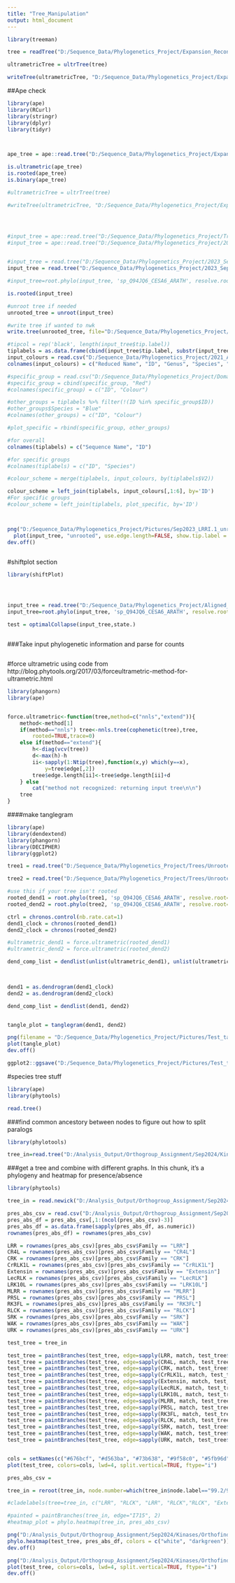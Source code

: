 ---
title: "Tree_Manipulation"
output: html_document
---

```{r}

library(treeman)

tree = readTree("D:/Sequence_Data/Phylogenetics_Project/Expansion_Reconciliation_Analysis/species_tree_5lettercodes.nwk")

ultrametricTree = ultrTree(tree)

writeTree(ultrametricTree, "D:/Sequence_Data/Phylogenetics_Project/Expansion_Reconciliation_Analysis/species_tree_UltrametricTree_5lettercodes.nwk" )

```



##Ape check
```{r}

library(ape)
library(RCurl)
library(stringr)
library(dplyr)
library(tidyr)



ape_tree = ape::read.tree("D:/Sequence_Data/Phylogenetics_Project/Expansion_Reconciliation_Analysis/species_tree_5lettercodes.nwk")

is.ultrametric(ape_tree)
is.rooted(ape_tree)
is.binary(ape_tree)

#ultrametricTree = ultrTree(tree)

#writeTree(ultrametricTree, "D:/Sequence_Data/Phylogenetics_Project/Expansion_Reconciliation_Analysis/species_tree_UltrametricTree_5lettercodes.nwk" )




#input_tree = ape::read.tree("D:/Sequence_Data/Phylogenetics_Project/Trees/Unrooted/2021_July11_I.1_113Species_Kinase_LRRs_CESAOutgroup_MAFFTAlign.fasta.treefile")
#input_tree = ape::read.tree("D:/Sequence_Data/Phylogenetics_Project/2023_September_FinalFilesForPaper/2023_Sep22_StartFromOldTree_LRRI.1_Human_Arath_Outgroups_CladeColoursITOL_tree.nwk")

 
#input_tree = read.tree("D:/Sequence_Data/Phylogenetics_Project/2023_September_FinalFilesForPaper/2023_Sep19_started_from_old_tree_LRRI.1_Human_arath_outgroups_aligned.fasta_fromstartingtree.treefile")
input_tree = read.tree("D:/Sequence_Data/Phylogenetics_Project/2023_September_FinalFilesForPaper/2023_LRRI.1_Human_arath_outgroups_phylogeny.nwk")

#input_tree=root.phylo(input_tree, 'sp_Q94JQ6_CESA6_ARATH', resolve.root=TRUE)

is.rooted(input_tree)

#unroot tree if needed
unrooted_tree = unroot(input_tree)

#write tree if wanted to nwk
write.tree(unrooted_tree, file="D:/Sequence_Data/Phylogenetics_Project/2023_September_FinalFilesForPaper/2023_LRRI.1_Human_arath_outgroups_phylogeny_UNROOTED.nwk")

#tipcol = rep('black', length(input_tree$tip.label))
tiplabels = as.data.frame(cbind(input_tree$tip.label, substr(input_tree$tip.label,1,5)))
input_colours = read.csv("D:/Sequence_Data/Phylogenetics_Project/2021_Aug_Colours_list_for_tree.csv", header=FALSE)
colnames(input_colours) = c("Reduced Name", "ID", "Genus", "Species", "Class", "Colour")

#specific_group = read.csv("D:/Sequence_Data/Phylogenetics_Project/Domains_Output_HMMSCAN/Family_I.1/GDPC_Containing.csv", header=FALSE)
#specific_group = cbind(specific_group, "Red")
#colnames(specific_group) = c("ID", "Colour")

#other_groups = tiplabels %>% filter(!(ID %in% specific_group$ID))
#other_groups$Species = "Blue"
#colnames(other_groups) = c("ID", "Colour")

#plot_specific = rbind(specific_group, other_groups)

#for overall
colnames(tiplabels) = c("Sequence Name", "ID")

#for specific groups
#colnames(tiplabels) = c("ID", "Species")

#colour_scheme = merge(tiplabels, input_colours, by(tiplabels$V2))

colour_scheme = left_join(tiplabels, input_colours[,1:6], by='ID')
#For specific groups
#colour_scheme = left_join(tiplabels, plot_specific, by='ID')



png("D:/Sequence_Data/Phylogenetics_Project/Pictures/Sep2023_LRRI.1_unrooted.png", width=5000, height=5000)
  plot(input_tree, "unrooted", use.edge.length=FALSE, show.tip.label = TRUE, edge.color="black", tip.color=colour_scheme$Colour, cex=1)
dev.off()



```

#shiftplot section

```{r}

library(shiftPlot)




input_tree = read.tree("D:/Sequence_Data/Phylogenetics_Project/Aligned_FASTAs/2021_Nov24_MultipleOutgroupLRRI/2021_Nov24_LRRI_Aligned_MultipleOutgroups.fasta.treefile.nwk")
input_tree=root.phylo(input_tree, 'sp_Q94JQ6_CESA6_ARATH', resolve.root=TRUE)

test = optimalCollapse(input_tree,state.)



```




###Take input phylogenetic information and parse for counts
```{r}

```


#force ultrametric using code from http://blog.phytools.org/2017/03/forceultrametric-method-for-ultrametric.html
```{r}

library(phangorn)
library(ape)


force.ultrametric<-function(tree,method=c("nnls","extend")){
    method<-method[1]
    if(method=="nnls") tree<-nnls.tree(cophenetic(tree),tree,
        rooted=TRUE,trace=0)
    else if(method=="extend"){
        h<-diag(vcv(tree))
        d<-max(h)-h
        ii<-sapply(1:Ntip(tree),function(x,y) which(y==x),
            y=tree$edge[,2])
        tree$edge.length[ii]<-tree$edge.length[ii]+d
    } else 
        cat("method not recognized: returning input tree\n\n")
    tree
}


```



####make tanglegram

```{r}
library(ape)
library(dendextend)
library(phangorn)
library(DECIPHER)
library(ggplot2)

tree1 = read.tree("D:/Sequence_Data/Phylogenetics_Project/Trees/Unrooted/LRK10Ls/2022_Aug31_LRK10Ls_24Species_ECD_CESAOutgroup_mafftAlign.fasta.treefile")

tree2 = read.tree("D:/Sequence_Data/Phylogenetics_Project/Trees/Unrooted/LRK10Ls/2022_Aug_predictedLRK10Ls_24Species_KinaseOnly_SequenceHasECD_CESAOutgroup_mafftaligned.fasta.nwk")

#use this if your tree isn't rooted
rooted_dend1 = root.phylo(tree1, 'sp_Q94JQ6_CESA6_ARATH', resolve.root=TRUE)
rooted_dend2 = root.phylo(tree2, 'sp_Q94JQ6_CESA6_ARATH', resolve.root=TRUE)

ctrl = chronos.control(nb.rate.cat=1)
dend1_clock = chronos(rooted_dend1)
dend2_clock = chronos(rooted_dend2)

#ultrametric_dend1 = force.ultrametric(rooted_dend1)
#ultrametric_dend2 = force.ultrametric(rooted_dend2)

dend_comp_list = dendlist(unlist(ultrametric_dend1), unlist(ultrametric_dend2))


                          
dend1 = as.dendrogram(dend1_clock)
dend2 = as.dendrogram(dend2_clock)

dend_comp_list = dendlist(dend1, dend2)


tangle_plot = tanglegram(dend1, dend2)

png(filename = "D:/Sequence_Data/Phylogenetics_Project/Pictures/Test_tanglegram.png", width=4000, height=8000)
plot(tangle_plot)
dev.off()

ggplot2::ggsave("D:/Sequence_Data/Phylogenetics_Project/Pictures/Test_tanglegram.png",height=6, width=10, dpi=600)

```


#species tree stuff

```{r}

library(ape)
library(phytools)

read.tree()

```



###find common ancestory between nodes to figure out how to split paralogs

```{r}

library(phylotools)

tree_in=read.tree("D:/Analysis_Output/Orthogroup_Assignment/Sep2024/Kinases/Orthofinder_out/OG_Refinement/OG0000000_N0.HOG0000001/")

```



###get a tree and combine with different graphs. In this chunk, it's a phylogeny and heatmap for presence/absence 

```{r}
library(phytools)

tree_in = read.newick("D:/Analysis_Output/Orthogroup_Assignment/Sep2024/Kinases/Orthofinder_out/Tree/RLK_OGs_Consensus.fasta_kinase_only_OUTGROUPS.fasta.aligned.treefile")

pres_abs_csv = read.csv("D:/Analysis_Output/Orthogroup_Assignment/Sep2024/Kinases/Orthofinder_out/Split_NOGs_blastrefinement_names/gene_names_removed/RLKs_HOGs_BlastSplit_labelled.csv", row.names = 1, stringsAsFactors = FALSE)
pres_abs_df = pres_abs_csv[,1:(ncol(pres_abs_csv)-3)]
pres_abs_df = as.data.frame(sapply(pres_abs_df, as.numeric))
rownames(pres_abs_df) = rownames(pres_abs_csv)

LRR = rownames(pres_abs_csv)[pres_abs_csv$Family == "LRR"]
CR4L = rownames(pres_abs_csv)[pres_abs_csv$Family == "CR4L"]
CRK = rownames(pres_abs_csv)[pres_abs_csv$Family == "CRK"]
CrRLK1L = rownames(pres_abs_csv)[pres_abs_csv$Family == "CrRLK1L"]
Extensin = rownames(pres_abs_csv)[pres_abs_csv$Family == "Extensin"]
LecRLK = rownames(pres_abs_csv)[pres_abs_csv$Family == "LecRLK"]
LRK10L = rownames(pres_abs_csv)[pres_abs_csv$Family == "LRK10L"]
MLRR = rownames(pres_abs_csv)[pres_abs_csv$Family == "MLRR"]
PR5L = rownames(pres_abs_csv)[pres_abs_csv$Family == "PR5L"]
RK3FL = rownames(pres_abs_csv)[pres_abs_csv$Family == "RK3FL"]
RLCK = rownames(pres_abs_csv)[pres_abs_csv$Family == "RLCK"]
SRK = rownames(pres_abs_csv)[pres_abs_csv$Family == "SRK"]
WAK = rownames(pres_abs_csv)[pres_abs_csv$Family == "WAK"]
URK = rownames(pres_abs_csv)[pres_abs_csv$Family == "URK"]

test_tree = tree_in

test_tree = paintBranches(test_tree, edge=sapply(LRR, match, test_tree$tip.label), state="LRR")
test_tree = paintBranches(test_tree, edge=sapply(CR4L, match, test_tree$tip.label), state="CR4L")
test_tree = paintBranches(test_tree, edge=sapply(CRK, match, test_tree$tip.label), state="CRK")
test_tree = paintBranches(test_tree, edge=sapply(CrRLK1L, match, test_tree$tip.label), state="CrRLK1L")
test_tree = paintBranches(test_tree, edge=sapply(Extensin, match, test_tree$tip.label), state="Extensin")
test_tree = paintBranches(test_tree, edge=sapply(LecRLK, match, test_tree$tip.label), state="LecRLK")
test_tree = paintBranches(test_tree, edge=sapply(LRK10L, match, test_tree$tip.label), state="LRK10L")
test_tree = paintBranches(test_tree, edge=sapply(MLRR, match, test_tree$tip.label), state="MLRR")
test_tree = paintBranches(test_tree, edge=sapply(PR5L, match, test_tree$tip.label), state="PR5L")
test_tree = paintBranches(test_tree, edge=sapply(RK3FL, match, test_tree$tip.label), state="RK3FL")
test_tree = paintBranches(test_tree, edge=sapply(RLCK, match, test_tree$tip.label), state="RLCK")
test_tree = paintBranches(test_tree, edge=sapply(SRK, match, test_tree$tip.label), state="SRK")
test_tree = paintBranches(test_tree, edge=sapply(WAK, match, test_tree$tip.label), state="WAK")
test_tree = paintBranches(test_tree, edge=sapply(URK, match, test_tree$tip.label), state="URK")


cols = setNames(c("#676bcf", "#d563ba", "#73b638", "#9f58c0", "#5fb96d", "#d33d72", "#48b6a5", "#d84e37", "#b5ad45", "#7191cf", "#de9039", "#9a4c73", "#5b7c39", "#df859c", "#a87c42", "#b85944"), c("LRR", "CR4l", "CRK", "CrRLK1L", "Extensin", "LecRLK", "LRK10L", "MLRR", "PR5L", "RK3FL", "RLCK", "SRK", "WAK", "URK"))
plot(test_tree, colors=cols, lwd=4, split.vertical=TRUE, ftype="i")

pres_abs_csv = 

tree_in = reroot(tree_in, node.number=which(tree_in$node.label=="99.2/98"))

#cladelabels(tree=tree_in, c("LRR", "RLCK", "LRR", "RLCK","RLCK", "Extensin"), c("I715", "92.5/98", "I672", "N0.HOG0000510", "I689", "I666"))

#painted = paintBranches(tree_in, edge="I715", 2)
#heatmap_plot = phylo.heatmap(tree_in, pres_abs_csv)

png("D:/Analysis_Output/Orthogroup_Assignment/Sep2024/Kinases/Orthofinder_out/Figures/Pres_abs_heatmap.png", width=8000, height=15000)
phylo.heatmap(test_tree, pres_abs_df, colors = c("white", "darkgreen"))
dev.off()

png("D:/Analysis_Output/Orthogroup_Assignment/Sep2024/Kinases/Orthofinder_out/Figures/Tree_coloures.png", width=8000, height=15000)
plot(test_tree, colors=cols, lwd=4, split.vertical=TRUE, ftype="i")
dev.off()

```











